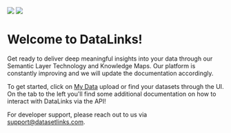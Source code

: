 <img class="block h-32 dark:hidden" src="/logo/DATALINKS logo_fullcolor.svg" />

<img class="hidden h-32 dark:block" src="/logo/DATALINKS logo_white.svg" />

# Welcome to DataLinks!

Get ready to deliver deep meaningful insights into your data through our Semantic Layer Technology and Knowledge Maps. Our platform is constantly improving and we will update the documentation accordingly.

To get started, click on [My Data](https://datalinks.tech/home/data) upload or find your datasets through the UI. On the tab to the left you'll find some additional documentation on how to interact with DataLinks via the API!

For developer support, please reach out to us via [support@datasetlinks.com](mailto:support@datasetlinks.com).